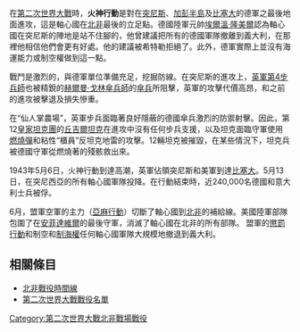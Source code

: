 {{FixBunching|beg}}
{{Infobox military conflict
|conflict=火神行動
|partof=[[突尼西亞戰役|突尼西亞戰役]]
|image=
|caption=
|date=
|place=[[突尼西亞|突尼西亞]][[突尼斯|突尼斯]]、[[加彭半島|加彭半島]]及[[比塞大|比塞大]]
|casus=
|territory=
|result=盟軍獲勝
|combatant1={{Flag|United Kingdom}}<br/>{{Flagicon|United States|1912}} [[美國|美國]]
|combatant2={{Flagicon|Germany|Nazi}} [[納粹德國|德國]]<br/>{{Flagicon image|Flag of Italy (1861-1946) crowned.svg}} [[義大利王國_(1861年-1946年)|義大利]]
|commander1={{Flagicon|UK}} [[哈羅德·亞歷山大，第一代突尼斯的亞歷山大伯爵|哈羅德·亞歷山大]]<br/>{{Flagicon|United States|1912}} [[喬治·巴頓|喬治·巴頓]]
|commander2={{Flagicon|Germany|Nazi}} [[漢斯-約根·馮·阿尼姆|漢斯-約根·馮·阿尼姆]]<br/>{{Flagicon image|Flag of Italy (1861-1946) crowned.svg}} [[喬瓦尼·梅塞|喬瓦尼·梅塞]]
|strength1=
|strength2=
|casualties1=
|casualties2=
}}
{{FixBunching|mid}}
{{Campaignbox Tunisia Campaign}}
{{FixBunching|end}}

在[[第二次世界大戰|第二次世界大戰]]時，'''火神行動'''是對在[[突尼斯|突尼斯]]、[[加彭半島|加彭半島]]及[[比塞大|比塞大]]的德軍之最後地面進攻，這是軸心國在[[北非|北非]]最後的立足點。德國陸軍元帥[[埃爾溫·隆美爾|埃爾溫·隆美爾]]認為軸心國在突尼斯的陣地是站不住腳的，他曾建議把所有的德國軍隊撤離到義大利，在那裡他相信他們會更有好處。他的建議被希特勒拒絕了。此外，德軍實際上並沒有海運能力或制空權做到這一點。

戰鬥是激烈的，與德軍單位準備充足，挖掘防線。在突尼斯的進攻上，[[英軍第4步兵師|英軍第4步兵師]]也被精銳的[[赫尔曼·戈林师团|赫爾曼·戈林傘兵師]]的[[傘兵|傘兵]]所阻擊，英軍的攻擊代價高昂，和之前的進攻被擊退及損失慘重。

在“仙人掌農場”，英軍步兵面臨著良好隱蔽的德國傘兵激烈的防禦射擊。因此，第12[[皇家坦克團|皇家坦克團]]的[[邱吉爾戰車|丘吉爾坦克]]在進攻中沒有任何步兵支援，以及坦克面臨守軍使用[[燃燒彈|燃燒彈]]和粘性“櫃員”反坦克地雷的攻擊。12輛坦克被摧毀，在某些情況下，坦克兵被德國守軍從燃燒著的殘骸救出來。

1943年5月6日，火神行動到達高潮，英軍佔領突尼斯和美軍到達[[比塞大|比塞大]]。5月13日，在突尼西亞的所有軸心國軍隊投降。在行動結束時，近240,000名德國和意大利士兵被俘。

6月，盟軍空軍的主力（[[亞麻行動|亞麻行動]]）切斷了軸心國到[[北非|北非]]的補給線。美國陸軍部隊包圍了在[[安菲達維爾|安菲達維爾]]的最後守軍，消滅了軸心國在北非的所有部隊。 盟軍的[[懲罰行動|懲罰行動]]和制空和[[制海權|制海權]]任何軸心國軍隊大規模地撤退到義大利。

==相關條目==
{{Portal|第二次世界大戰}}
* [[北非戰役時間線|北非戰役時間線]]
* [[第二次世界大戰戰役名單|第二次世界大戰戰役名單]]

[[Category:第二次世界大戰北非戰場戰役|Category:第二次世界大戰北非戰場戰役]]


{{WWII-stub}}